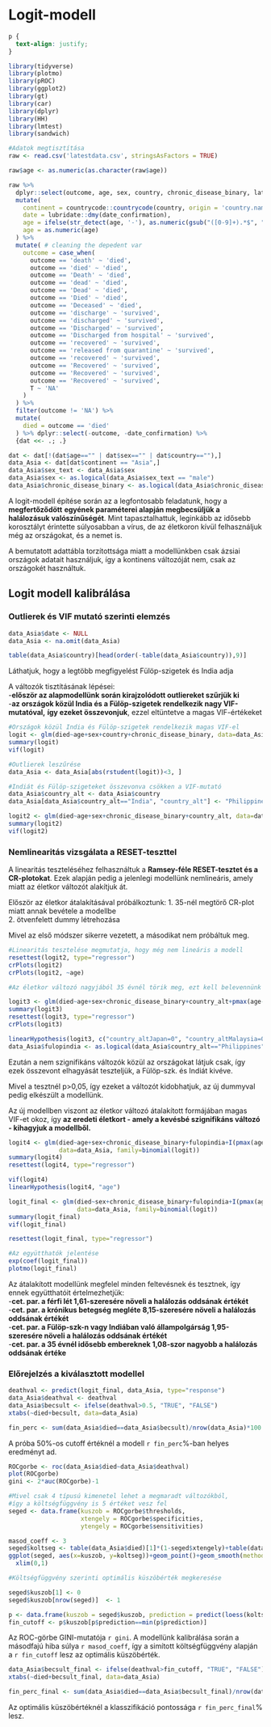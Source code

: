 # Logit-modell {#Chapter-4}

```css
p {
  text-align: justify;
}
```

```r
library(tidyverse)
library(plotmo)
library(pROC)
library(ggplot2)
library(gt)
library(car)
library(dplyr)
library(HH)
library(lmtest)
library(sandwich)
```


```r
#Adatok megtisztítása
raw <- read.csv('latestdata.csv', stringsAsFactors = TRUE) 

raw$age <- as.numeric(as.character(raw$age))

raw %>% 
  dplyr::select(outcome, age, sex, country, chronic_disease_binary, latitude, longitude, date_confirmation) %>% 
  mutate(
    continent = countrycode::countrycode(country, origin = 'country.name', destination = 'continent'),
    date = lubridate::dmy(date_confirmation),
    age = ifelse(str_detect(age, '-'), as.numeric(gsub("([0-9]+).*$", "\\1", age)) + 5, age),
    age = as.numeric(age)
  ) %>% 
  mutate( # cleaning the depedent var
    outcome = case_when(
      outcome == 'death' ~ 'died',
      outcome == 'died' ~ 'died', 
      outcome == 'Death' ~ 'died',
      outcome == 'dead' ~ 'died',
      outcome == 'Dead' ~ 'died',
      outcome == 'Died' ~ 'died',
      outcome == 'Deceased' ~ 'died',
      outcome == 'discharge' ~ 'survived',
      outcome == 'discharged' ~ 'survived',
      outcome == 'Discharged' ~ 'survived',
      outcome == 'Discharged from hospital' ~ 'survived',
      outcome == 'recovered' ~ 'survived',
      outcome == 'released from quarantine' ~ 'survived',
      outcome == 'recovered' ~ 'survived',
      outcome == 'Recovered' ~ 'survived',
      outcome == 'Recovered' ~ 'survived',
      outcome == 'Recovered' ~ 'survived',
      T ~ 'NA'
    )
  ) %>% 
  filter(outcome != 'NA') %>% 
  mutate(
    died = outcome == 'died'
  ) %>% dplyr::select(-outcome, -date_confirmation) %>% 
  {dat <<- .; .}

dat <- dat[!(dat$age=="" | dat$sex=="" | dat$country==""),]
data_Asia <- dat[dat$continent == "Asia",]
data_Asia$sex_text <- data_Asia$sex
data_Asia$sex <- as.logical(data_Asia$sex_text == "male")
data_Asia$chronic_disease_binary <- as.logical(data_Asia$chronic_disease_binary == "True")
```

A logit-modell építése során az a legfontosabb feladatunk, hogy a **megfertőződött**
**egyének paraméterei alapján megbecsüljük a halálozásuk valószínűségét**. Mint tapasztalhattuk,
leginkább az idősebb korosztályt érintette súlyosabban a vírus, de az életkoron kívül
felhasználjuk még az országokat, és a nemet is.

A bemutatott adattábla torzítottsága miatt a modellünkben csak ázsiai országok adatait
használjuk, így a kontinens változóját nem, csak az országokét használtuk.


## Logit modell kalibrálása

### Outlierek és VIF mutató szerinti elemzés
```r
data_Asia$date <- NULL
data_Asia <- na.omit(data_Asia)

table(data_Asia$country)[head(order(-table(data_Asia$country)),9)]


```

Láthatjuk, hogy a legtöbb megfigyelést Fülöp-szigetek és India adja

A változók tisztításának lépései:\
-**először az alapmodellünk során kirajzolódott outliereket szűrjük ki **\
-**az országok közül India és a Fülöp-szigetek rendelkezik nagy VIF-mutatóval,**
**így ezeket összevonjuk**, ezzel eltüntetve a magas VIF-értékeket\


```r
#Országok közül India és Fülöp-szigetek rendelkezik magas VIF-el
logit <- glm(died~age+sex+country+chronic_disease_binary, data=data_Asia, family=binomial(logit))
summary(logit)
vif(logit)

#Outlierek leszűrése
data_Asia <- data_Asia[abs(rstudent(logit))<3, ]

#Indiát és Fülöp-szigeteket összevonva csökken a VIF-mutató
data_Asia$country_alt <- data_Asia$country
data_Asia[data_Asia$country_alt=="India", "country_alt"] <- "Philippines"

logit2 <- glm(died~age+sex+chronic_disease_binary+country_alt, data=data_Asia, family=binomial(logit))
summary(logit2)
vif(logit2)

```


### Nemlinearitás vizsgálata a RESET-teszttel

A linearitás teszteléséhez felhasználtuk a **Ramsey-féle RESET-tesztet és a CR-plotokat**.
Ezek alapján pedig a jelenlegi modellünk nemlineáris, amely miatt az életkor változót alakítjuk át.

Először az életkor átalakításával próbálkoztunk:
1. 35-nél megtörő CR-plot miatt annak bevétele a modellbe\
2. ötvenfelett dummy létrehozása\

Mivel az első módszer sikerre vezetett, a másodikat nem próbáltuk meg.

```r
#Linearitás tesztelése megmutatja, hogy még nem lineáris a modell
resettest(logit2, type="regressor")
crPlots(logit2)
crPlots(logit2, ~age)

#Az életkor változó nagyjából 35 évnél törik meg, ezt kell belevennünk a modellbe

logit3 <- glm(died~age+sex+chronic_disease_binary+country_alt+pmax(age-35,0), data=data_Asia, family=binomial(logit))
summary(logit3)
resettest(logit3, type="regressor")
crPlots(logit3)

```




```r

linearHypothesis(logit3, c("country_altJapan=0", "country_altMalaysia=0", "country_altNepal=0", "country_altVietnam=0", "country_altSingapore=0", "country_altSouth Korea=0", "country_altThailand=0"))
data_Asia$fulopindia <- as.logical(data_Asia$country_alt=="Philippines")
```

Ezután a nem szignifikáns változók közül az országokat látjuk csak, így ezek 
összevont elhagyását teszteljük, a Fülöp-szk. és Indiát kivéve.

Mivel a tesztnél p>0,05, így ezeket a változót kidobhatjuk, 
az új dummyval pedig elkészült a modellünk.


Az új modellben viszont az életkor változó átalakított formájában magas VIF-et okoz, 
így **az eredeti életkort - amely a kevésbé szignifikáns változó - kihagyjuk a modellből.**

```r
logit4 <- glm(died~age+sex+chronic_disease_binary+fulopindia+I(pmax(age-35,0)), 
              data=data_Asia, family=binomial(logit))
summary(logit4)
resettest(logit4, type="regressor")

vif(logit4)
linearHypothesis(logit4, "age")

```



```r
logit_final <- glm(died~sex+chronic_disease_binary+fulopindia+I(pmax(age-35,0)), 
                   data=data_Asia, family=binomial(logit))
summary(logit_final)
vif(logit_final)

resettest(logit_final, type="regressor")
```


```r
#Az együtthatók jelentése
exp(coef(logit_final))
plotmo(logit_final)

```

Az átalakított modellünk megfelel minden feltevésnek és tesztnek, így ennek 
együtthatóit értelmezhetjük:\
-**cet. par. a férfi lét 1,61-szeresére növeli a halálozás oddsának értékét**\
-**cet. par. a krónikus betegség megléte 8,15-szeresére növeli a halálozás oddsának értékét**\
-**cet. par. a Fülöp-szk-n vagy Indiában való állampolgárság 1,95-szeresére növeli a halálozás oddsának értékét**\
-**cet. par. a 35 évnél idősebb embereknek 1,08-szor nagyobb a halálozás oddsának értéke**\

### Előrejelzés a kiválasztott modellel

```r
deathval <- predict(logit_final, data_Asia, type="response")
data_Asia$deathval <- deathval
data_Asia$becsult <- ifelse(deathval>0.5, "TRUE", "FALSE")
xtabs(~died+becsult, data=data_Asia)

fin_perc <- sum(data_Asia$died==data_Asia$becsult)/nrow(data_Asia)*100
```
A próba 50%-os cutoff értéknél a modell `r fin_perc`%-ban helyes eredményt ad.


```r
ROCgorbe <- roc(data_Asia$died~data_Asia$deathval)
plot(ROCgorbe)
gini <- 2*auc(ROCgorbe)-1

#Mivel csak 4 típusú kimenetel lehet a megmaradt változókból, 
#így a költségfüggvény is 5 értéket vesz fel
seged <- data.frame(kuszob = ROCgorbe$thresholds, 
                    xtengely = ROCgorbe$specificities, 
                    ytengely = ROCgorbe$sensitivities)

masod_coeff <- 3
seged$koltseg <- table(data_Asia$died)[1]*(1-seged$xtengely)+table(data_Asia$died)[2]*(1-seged$ytengely)*masod_coeff
ggplot(seged, aes(x=kuszob, y=koltseg))+geom_point()+geom_smooth(method = "loess")+
  xlim(0,1)

#Költségfüggvény szerinti optimális küszöbérték megkeresése

seged$kuszob[1] <- 0
seged$kuszob[nrow(seged)]  <- 1

p <- data.frame(kuszob = seged$kuszob, prediction = predict(loess(koltseg~kuszob, data = seged)))
fin_cutoff <- p$kuszob[p$prediction==min(p$prediction)]

```

Az ROC-görbe GINI-mutatója `r gini`.
A modellünk kalibrálása során a másodfajú hiba súlya `r masod_coeff`, így a
simított költségfüggvény alapján a `r fin_cutoff` lesz az optimális küszöbérték.

```r

data_Asia$becsult_final <- ifelse(deathval>fin_cutoff, "TRUE", "FALSE")
xtabs(~died+becsult_final, data=data_Asia)

fin_perc_final <- sum(data_Asia$died==data_Asia$becsult_final)/nrow(data_Asia)*100

```


Az optimális küszöbértéknél a klasszifikáció pontossága `r fin_perc_final`% lesz.
